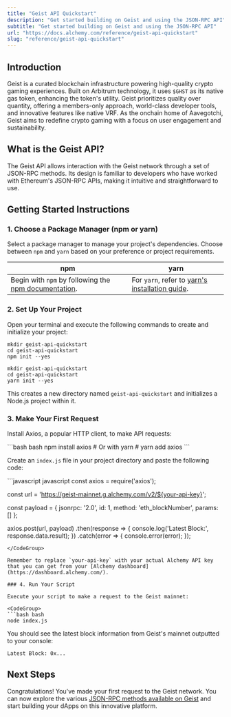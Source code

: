 ```yaml
---
title: "Geist API Quickstart"
description: "Get started building on Geist and using the JSON-RPC API"
subtitle: "Get started building on Geist and using the JSON-RPC API"
url: "https://docs.alchemy.com/reference/geist-api-quickstart"
slug: "reference/geist-api-quickstart"
---
```


## Introduction

Geist is a curated blockchain infrastructure powering high-quality crypto gaming experiences. Built on Arbitrum technology, it uses `$GHST` as its native gas token, enhancing the token's utility. Geist prioritizes quality over quantity, offering a members-only approach, world-class developer tools, and innovative features like native VRF. As the onchain home of Aavegotchi, Geist aims to redefine crypto gaming with a focus on user engagement and sustainability.

## What is the Geist API?

The Geist API allows interaction with the Geist network through a set of JSON-RPC methods. Its design is familiar to developers who have worked with Ethereum's JSON-RPC APIs, making it intuitive and straightforward to use.

## Getting Started Instructions

### 1. Choose a Package Manager (npm or yarn)

Select a package manager to manage your project's dependencies. Choose between `npm` and `yarn` based on your preference or project requirements.

| npm                                                                                                                       | yarn                                                                                                |
| ------------------------------------------------------------------------------------------------------------------------- | --------------------------------------------------------------------------------------------------- |
| Begin with `npm` by following the [npm documentation](https://docs.npmjs.com/downloading-and-installing-node-js-and-npm). | For `yarn`, refer to [yarn's installation guide](https://classic.yarnpkg.com/lang/en/docs/install). |

### 2. Set Up Your Project

Open your terminal and execute the following commands to create and initialize your project:

```shell
mkdir geist-api-quickstart
cd geist-api-quickstart
npm init --yes
```

```shell
mkdir geist-api-quickstart
cd geist-api-quickstart
yarn init --yes
```

This creates a new directory named `geist-api-quickstart` and initializes a Node.js project within it.

### 3. Make Your First Request

Install Axios, a popular HTTP client, to make API requests:

<CodeGroup>
  ```bash bash
  npm install axios
  # Or with yarn
  # yarn add axios
  ```
</CodeGroup>

Create an `index.js` file in your project directory and paste the following code:

<CodeGroup>
  ```javascript javascript
  const axios = require('axios');

  const url = 'https://geist-mainnet.g.alchemy.com/v2/${your-api-key}';

  const payload = {
    jsonrpc: '2.0',
    id: 1,
    method: 'eth_blockNumber',
    params: []
  };

  axios.post(url, payload)
    .then(response => {
      console.log('Latest Block:', response.data.result);
    })
    .catch(error => {
      console.error(error);
    });
  ```
</CodeGroup>

Remember to replace `your-api-key` with your actual Alchemy API key that you can get from your [Alchemy dashboard](https://dashboard.alchemy.com/).

### 4. Run Your Script

Execute your script to make a request to the Geist mainnet:

<CodeGroup>
  ```bash bash
  node index.js
  ```
</CodeGroup>

You should see the latest block information from Geist's mainnet outputted to your console:

```shell
Latest Block: 0x...
```

## Next Steps

Congratulations! You've made your first request to the Geist network. You can now explore the various [JSON-RPC methods available on Geist](/reference/geist-api-endpoints) and start building your dApps on this innovative platform.
